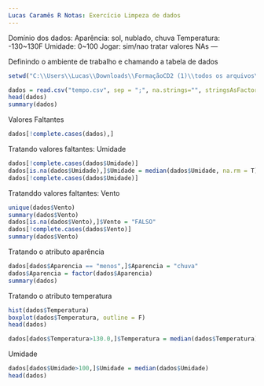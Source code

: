 ```yaml
---
Lucas Caramês R Notas: Exercício Limpeza de dados
---
```

Domínio dos dados:
Aparência: sol, nublado, chuva
Temperatura: -130~130F
Umidade: 0~100
Jogar: sim/nao
tratar valores NAs
---

Definindo o ambiente de trabalho e chamando a tabela de dados
```r
setwd("C:\\Users\\Lucas\\Downloads\\FormaçãoCD2 (1)\\todos os arquivos\\9.Prática em R\\dados")

dados = read.csv("tempo.csv", sep = ";", na.strings="", stringsAsFactors = T)
head(dados)
summary(dados)
```
Valores Faltantes
```r
dados[!complete.cases(dados),]
```
Tratando valores faltantes: Umidade
```r
dados[!complete.cases(dados$Umidade)]
dados[is.na(dados$Umidade),]$Umidade = median(dados$Umidade, na.rm = T)
dados[!complete.cases(dados$Umidade)]
```

Tratanddo valores faltantes: Vento
```r
unique(dados$Vento)
summary(dados$Vento)
dados[is.na(dados$Vento),]$Vento = "FALSO"
dados[!complete.cases(dados$Vento)]
summary(dados$Vento)

```
Tratando o atributo aparência
```r
dados[dados$Aparencia == "menos",]$Aparencia = "chuva"
dados$Aparencia = factor(dados$Aparencia)
summary(dados)
```
Tratando o atributo temperatura
```r
hist(dados$Temperatura)
boxplot(dados$Temperatura, outline = F)
head(dados)

dados[dados$Temperatura>130.0,]$Temperatura = median(dados$Temperatura)

```
Umidade
```r
dados[dados$Umidade>100,]$Umidade = median(dados$Umidade)
head(dados)
```